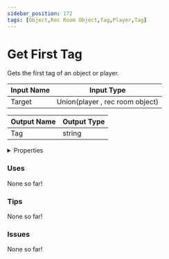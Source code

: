 ```yaml
---
sidebar_position: 172
tags: [Object,Rec Room Object,Tag,Player,Tag]
---
```


# Get First Tag

Gets the first tag of an object or player.




<EsbSvg />

| Input Name | Input Type |
|-----------|-----------|
| Target | Union(player , rec room object) |

| Output Name | Output Type |
|-----------|-----------|
| Tag | string |


<details>
  <summary>Properties</summary>
  <div>
    <div>
    <table>
      <thead>
        <tr>
          <th>Is beta required?</th>
          <th>❌</th>
        </tr>
        <tr>
          <th>Is this chip a trolling risk?</th>
          <th>❌</th>
        </tr>
        <tr>
          <th>Chip UUID</th>
          <th>cb909206-8627-4c66-ac8d-47b1a046ef8b</th>
        </tr>
      </thead>
    </table>
    </div>
  </div>
</details>

### Uses

None so far!

### Tips

None so far!

### Issues

None so far!